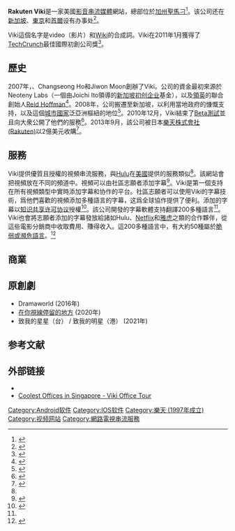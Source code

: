 {{Infobox dot-com company
| name = Rakuten Viki
| logo = Rakuten Viki Logo 2019.svg
| company_type = [[子公司|子公司]]
| foundation = {{Start date and age|2007}}
| launched = {{Start date|2010|12}}
| predecessor = 
| founder = {{Plainlist|
* {{link-en|Razmig Hovaghimian}}
* Changseong Ho
* Jiwon Moon
}}
| location = 美國[[加利福尼亞州|加利福尼亞州]][[聖馬刁_(加利福尼亞州)|聖馬刁]]
| area_served = 
| key_people = 
| products = {{flatlist|
* [[串流媒體|串流媒體]]
* [[隨選視訊|隨選視訊]]
}}
| revenue =
| operating_income = 
| international = 
| parent = [[樂天_(Rakuten)|樂天]]
| url = {{URL|www.viki.com}}
| alexa = 
| website_type = [[OTT服務|OTT服務]]
| advertising = 支持
| registration = 可選
| language = 英語
| current_status = <!--- Active --->
}}
'''Rakuten Viki'''是一家美國[[影音|影音]][[串流媒體|串流媒體]]網站，總部位於[[加州|加州]][[聖馬刁_(加利福尼亞州)|聖馬刁]]<ref name="WSJ">{{Cite journal|title=Singapore Start-up Sees Gold Mine In Foreign Language TV|url=https://blogs.wsj.com/searealtime/2011/10/21/singapore-start-up-sees-gold-mine-in-foreign-language-tv/|last=Holmes|first=Sam|journal=[[华尔街日报|华尔街日报]]|accessdate=January 25, 2013|year=2011|archive-date=2012-10-31|archive-url=https://web.archive.org/web/20121031121712/http://blogs.wsj.com/searealtime/2011/10/21/singapore-start-up-sees-gold-mine-in-foreign-language-tv/}}</ref>。该公司还在[[新加坡|新加坡]]、[[東京|東京]]和[[首爾|首爾]]设有办事处<ref>{{Cite AV media|url=https://www.youtube.com/watch?v=DvTh7E_ck4Q|title=Viki Office Tour - Coolest Places in Singapore: Episode 1 (January 28)|publisher=|accessdate=December 3, 2015|archive-date=2015-11-18|archive-url=https://web.archive.org/web/20151118014113/https://www.youtube.com/watch?v=DvTh7E_ck4Q}}</ref>。 

Viki這個名字是video（影片）和[[Wiki|Wiki]]的合成詞。Viki在2011年1月獲得了[[TechCrunch|TechCrunch]]最佳國際初創公司獎<ref name="TC4">{{Cite journal|title=Congratulations Crunchies Winners! Twitter Takes Best Startup of 2010|url=https://techcrunch.com/2011/01/21/congratulations-crunchies-winners-twitter-takes-best-startup-of-2010/|last=Rao|first=Leena|journal=TechCrunch|accessdate=January 25, 2013|year=2011|archive-date=2020-12-04|archive-url=https://web.archive.org/web/20201204075727/https://techcrunch.com/2011/01/21/congratulations-crunchies-winners-twitter-takes-best-startup-of-2010/|dead-url=no}}</ref>。

== 歷史 ==

2007年，{{link-en|Razmig Hovaghimian}}、Changseong Ho和Jiwon Moon創辦了Viki。公司的資金最初來源於Neoteny Labs（一個由Joichi Ito領導的[[新加坡|新加坡]][[初创企业|初创企业]]基金），以及[[領英|領英]]的聯合創始人[[Reid_Hoffman|Reid Hoffman]]<ref name="WSJ2">{{cite journal|url=https://www.wsj.com/articles/SB10000872396390443921504577643773810338032|title=Breaking Down Language Barriers - WSJ|author=Holmes, Sam|year=2012|journal=[[The_Wall_Street_Journal|The Wall Street Journal]]|access-date=December 3, 2015|archive-date=2021-05-07|archive-url=https://web.archive.org/web/20210507180709/https://www.wsj.com/articles/SB10000872396390443921504577643773810338032}}</ref>。2008年，公司搬遷至新加坡，以利用當地政府的慷慨支持，以及這個[[城邦|城市國家]]泛亞洲樞紐的地位<ref name=TC1>{{cite journal | last=Lacy | first=Sarah | year=2010 | title=ViKi Raises $4.3 Million from VC All-Stars to Translate the World's Video | url=https://techcrunch.com/2010/12/08/viki-raises-4-3-million-from-vc-all-stars-to-translate-the-worlds-video/?icid=tc_marc-andreessen_art&tag=marc-andreessen | journal=TechCrunch | access-date=January 25, 2013 | archive-date=2021-05-10 | archive-url=https://web.archive.org/web/20210510142357/https://techcrunch.com/2010/12/08/viki-raises-4-3-million-from-vc-all-stars-to-translate-the-worlds-video/?icid=tc_marc-andreessen_art&tag=marc-andreessen }}</ref>。2010年12月，Viki結束了[[軟件版本週期#Beta|Beta測試]]並且向大衆公開了他們的服務<ref name=AN>{{cite journal| last=Bertschy| first=Zac| year=2012| title=Interview: Razmig Hovaghimian, Cofounder and CEO of Viki.com| url=http://www.animenewsnetwork.com/interview/2012-04-25/interview-razmig-hovaghimian-co-founder-and-ceo-of-viki.com| journal=[[Anime_News_Network|Anime News Network]]| access-date=January 25, 2013| archive-date=2021-01-26| archive-url=https://web.archive.org/web/20210126053454/https://www.animenewsnetwork.com/interview/2012-04-25/interview-razmig-hovaghimian-co-founder-and-ceo-of-viki.com}}</ref>。2013年9月，該公司被日本[[樂天_(Rakuten)|樂天株式會社 (Rakuten)]]以2億美元收購<ref name=allthingsd0913>{{cite journal | author = Swisher, Kara | year = 2013 | url = http://allthingsd.com/20130901/exclusive-japans-rakuten-acquires-viki-video-site-for-200-million | title = Exclusive: Japan's Rakuten Acquires Viki Video Site for $200 Million | journal = ， AllThingsD | access-date = December 3, 2015 | archive-date = 2015-12-09 | archive-url = https://web.archive.org/web/20151209212048/http://allthingsd.com/20130901/exclusive-japans-rakuten-acquires-viki-video-site-for-200-million/ }}</ref>。

== 服務 ==
Viki提供優質且授權的視頻串流服務，與[[Hulu|Hulu]]在[[美國|美國]]提供的服務類似<ref name=WSJ/>。該網站會把視頻放在不同的頻道中。視頻可以由社區志願者添加字幕<ref>{{Cite web|url=https://www.viki.com/community_resources|title=Rakuten Viki|website=www.viki.com|access-date=June 1, 2019|archive-date=2019-07-10|archive-url=https://web.archive.org/web/20190710133302/https://www.viki.com/community_resources}}</ref>。Viki是第一個支持在所有視頻類型中實時添加字幕和协作的平台。社區志願者可以使用Viki的字幕技術，爲他們喜歡的視頻添加多種語言的字幕，这爲全球協作提供了便利。添加的字幕以[[知识共享许可协议|知识共享许可协议]]授權<ref>{{Cite web|url=https://www.viki.com/terms_of_use#toc-submissions|title=Rakuten Viki Terms of Use Section 8.3.2|website=www.viki.com|access-date=June 1, 2019|archive-date=2019-12-21|archive-url=https://web.archive.org/web/20191221183232/https://www.viki.com/terms_of_use#toc-submissions}}</ref>。該公司開發的字幕軟體支持翻譯200多種語言<ref name=WSJ/>。Viki也會將志願者添加的字幕發放給諸如Hulu、[[Netflix|Netflix]]和[[雅虎|雅虎]]之類的合作夥伴，從這些電影分銷商中收取費用、賺得收入。這200多種語言中，有大約50種屬於[[瀕危語言|脆弱或瀕危語言]]。<ref>{{cite journal | author=Park, Madison | year=2014 | url=http://edition.cnn.com/2014/06/09/world/asia/international-dramas-viki/index.html?hpt=hp_c4 | title=Can Fans Unravel the Babel of the World's Dramas? | journal=CNN | access-date=December 3, 2015 | archive-date=2017-08-20 | archive-url=https://web.archive.org/web/20170820034840/http://edition.cnn.com/2014/06/09/world/asia/international-dramas-viki/index.html?hpt=hp_c4 }}</ref>

== 商業 ==

== 原創劇 ==
* Dramaworld (2016年)
* [[在你視線停留的地方|在你視線停留的地方]] (2020年)
* 致我的星星（台） / 致我的明星（港） (2021年)

== 参考文献 ==
{{Reflist|2}}

== 外部链接 ==
{{Wikidata property|P10344}}
* {{Official website}}
* [http://www.thesmartlocal.com/read/viki-office-tour-interview Coolest Offices in Singapore - Viki Office Tour] {{Wayback|url=http://www.thesmartlocal.com/read/viki-office-tour-interview |date=20171124114154 }}

[[Category:Android软件|Category:Android软件]]
[[Category:IOS软件|Category:IOS软件]]
[[Category:樂天_(1997年成立)|Category:樂天 (1997年成立)]]
[[Category:视频网站|Category:视频网站]]
[[Category:網路電視串流服務|Category:網路電視串流服務]]
